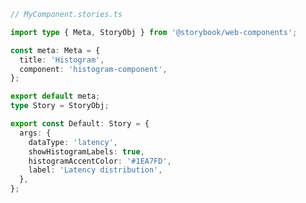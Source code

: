 ```ts
// MyComponent.stories.ts

import type { Meta, StoryObj } from '@storybook/web-components';

const meta: Meta = {
  title: 'Histogram',
  component: 'histogram-component',
};

export default meta;
type Story = StoryObj;

export const Default: Story = {
  args: {
    dataType: 'latency',
    showHistogramLabels: true,
    histogramAccentColor: '#1EA7FD',
    label: 'Latency distribution',
  },
};
```
